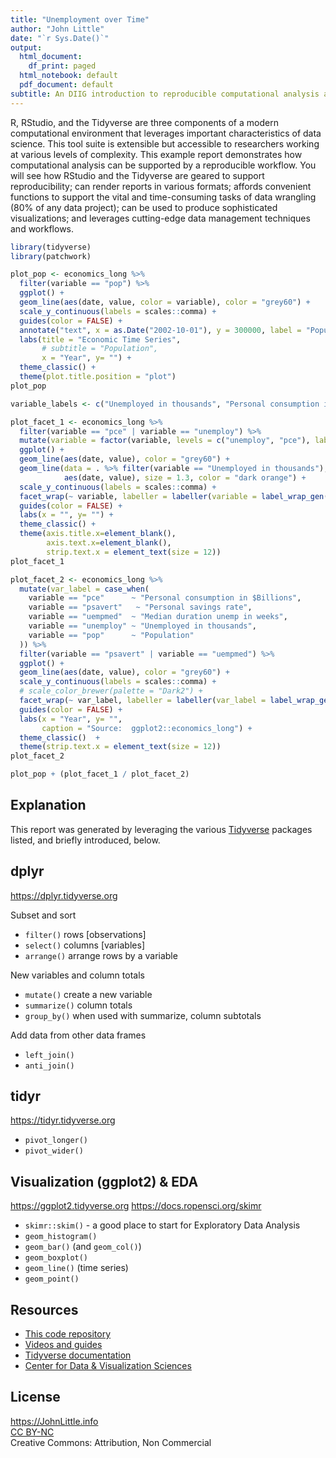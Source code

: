 ```yaml
---
title: "Unemployment over Time"
author: "John Little"
date: "`r Sys.Date()`"
output:
  html_document:
    df_print: paged
  html_notebook: default
  pdf_document: default
subtitle: An DIIG introduction to reproducible computational analysis and report writing
---
```


R, RStudio, and the Tidyverse are three components of a modern computational environment that leverages important characteristics of data science. This tool suite is extensible but accessible to researchers working at various levels of complexity. This example report demonstrates how computational analysis can be supported by a reproducible workflow. You will see how RStudio and the Tidyverse are geared to support reproducibility; can render reports in various formats; affords convenient functions to support the vital and time-consuming tasks of data wrangling (80% of any data project); can be used to produce sophisticated visualizations; and leverages cutting-edge data management techniques and workflows.

<!-- ## Load library packages -->

```r
library(tidyverse)
library(patchwork)
```

<!-- The ggplot2 package contains an on-board dataset `economics_long` that we will use to demonstrate our computatonal workflow. -->

<!-- In these next few steps I will create various component visualizations and then patch those subparts into a single broader visualization. -->

```r
plot_pop <- economics_long %>% 
  filter(variable == "pop") %>% 
  ggplot() +
  geom_line(aes(date, value, color = variable), color = "grey60") +
  scale_y_continuous(labels = scales::comma) +
  guides(color = FALSE) +
  annotate("text", x = as.Date("2002-10-01"), y = 300000, label = "Population", size = 9) +
  labs(title = "Economic Time Series",
       # subtitle = "Population",
       x = "Year", y= "") +
  theme_classic() +
  theme(plot.title.position = "plot")
plot_pop
```

```r
variable_labels <- c("Unemployed in thousands", "Personal consumption in $Billions")

plot_facet_1 <- economics_long %>% 
  filter(variable == "pce" | variable == "unemploy") %>% 
  mutate(variable = factor(variable, levels = c("unemploy", "pce"), labels = variable_labels)) %>% 
  ggplot() +
  geom_line(aes(date, value), color = "grey60") +
  geom_line(data = . %>% filter(variable == "Unemployed in thousands"), 
            aes(date, value), size = 1.3, color = "dark orange") +
  scale_y_continuous(labels = scales::comma) +
  facet_wrap(~ variable, labeller = labeller(variable = label_wrap_gen(25))) +
  guides(color = FALSE) +
  labs(x = "", y= "") +
  theme_classic() +
  theme(axis.title.x=element_blank(),
        axis.text.x=element_blank(),
        strip.text.x = element_text(size = 12))
plot_facet_1
```

```r
plot_facet_2 <- economics_long %>% 
  mutate(var_label = case_when(
    variable == "pce"      ~ "Personal consumption in $Billions",
    variable == "psavert"   ~ "Personal savings rate",
    variable == "uempmed"  ~ "Median duration unemp in weeks",
    variable == "unemploy" ~ "Unemployed in thousands",
    variable == "pop"      ~ "Population"
  )) %>% 
  filter(variable == "psavert" | variable == "uempmed") %>% 
  ggplot() +
  geom_line(aes(date, value), color = "grey60") +
  scale_y_continuous(labels = scales::comma) +
  # scale_color_brewer(palette = "Dark2") +
  facet_wrap(~ var_label, labeller = labeller(var_label = label_wrap_gen(25))) +
  guides(color = FALSE) +
  labs(x = "Year", y= "",
       caption = "Source:  ggplot2::economics_long") +
  theme_classic()  +
  theme(strip.text.x = element_text(size = 12))
plot_facet_2
```

```r
plot_pop + (plot_facet_1 / plot_facet_2)
```

## Explanation

This report was generated by leveraging the various [Tidyverse](https://tidyverse.org) packages listed, and briefly introduced, below.

## dplyr

<https://dplyr.tidyverse.org>

Subset and sort

-   `filter()` rows [observations]
-   `select()` columns [variables]
-   `arrange()` arrange rows by a variable

New variables and column totals

-   `mutate()` create a new variable
-   `summarize()` column totals
-   `group_by()` when used with summarize, column subtotals

Add data from other data frames

-   `left_join()`
-   `anti_join()`

## tidyr

<https://tidyr.tidyverse.org>

-   `pivot_longer()`
-   `pivot_wider()`

## Visualization (**ggplot2**) & EDA

<https://ggplot2.tidyverse.org> <https://docs.ropensci.org/skimr>

-   `skimr::skim()` - a good place to start for Exploratory Data Analysis
-   `geom_histogram()`
-   `geom_bar()` (and `geom_col()`)
-   `geom_boxplot()`
-   `geom_line()` (time series)
-   `geom_point()`

## Resources

-   [This code repository](https://github.com/libjohn/presentation_diig)
-   [Videos and guides](https://rfun.library.duke.edu/portfolio/r_flipped/)
-   [Tidyverse documentation](https://tidyverse.org)
-   [Center for Data & Visualization Sciences](https://library.duke.edu/data)

## License

<https://JohnLittle.info>\
[CC BY-NC](https://creativecommons.org/licenses/by-nc/4.0/)\
Creative Commons: Attribution, Non Commercial
